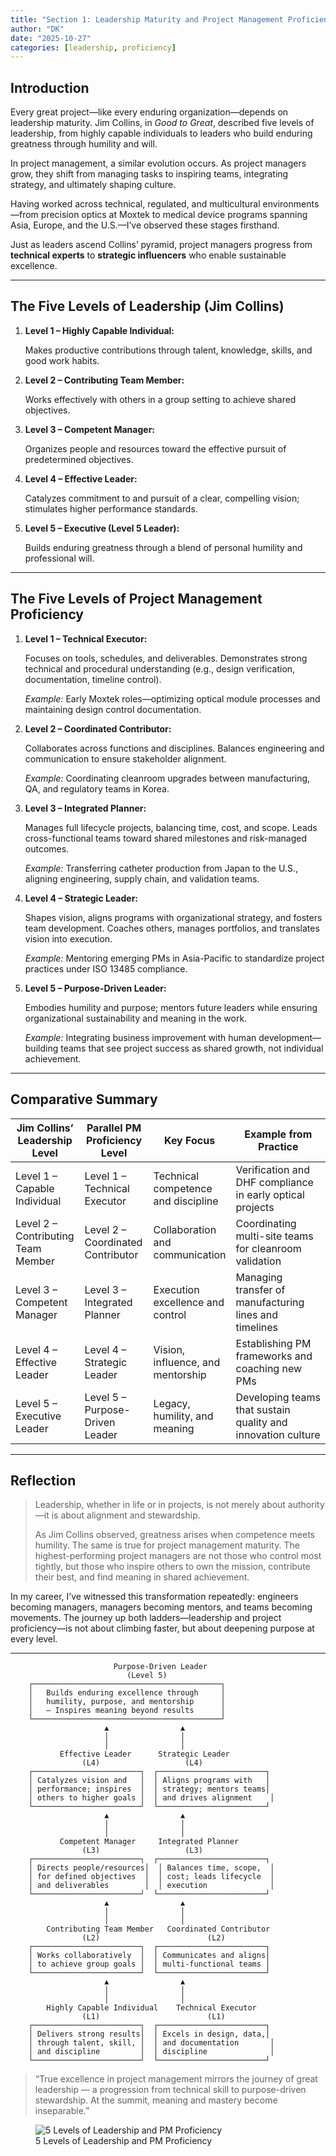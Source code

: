 ```yaml
---
title: "Section 1: Leadership Maturity and Project Management Proficiency"
author: "DK"
date: "2025-10-27"
categories: [leadership, proficiency]
---
```


## **Introduction**

Every great project—like every enduring organization—depends on leadership maturity. Jim Collins, in *Good to Great*, described five levels of leadership, from highly capable individuals to leaders who build enduring greatness through humility and will.\

In project management, a similar evolution occurs. As project managers grow, they shift from managing tasks to inspiring teams, integrating strategy, and ultimately shaping culture.

Having worked across technical, regulated, and multicultural environments—from precision optics at Moxtek to medical device programs spanning Asia, Europe, and the U.S.—I’ve observed these stages firsthand.\

Just as leaders ascend Collins’ pyramid, project managers progress from **technical experts** to **strategic influencers** who enable sustainable excellence.

------------------------------------------------------------------------

## **The Five Levels of Leadership (Jim Collins)**

1.  **Level 1 – Highly Capable Individual:**\

    Makes productive contributions through talent, knowledge, skills, and good work habits.

2.  **Level 2 – Contributing Team Member:**\

    Works effectively with others in a group setting to achieve shared objectives.

3.  **Level 3 – Competent Manager:**\

    Organizes people and resources toward the effective pursuit of predetermined objectives.

4.  **Level 4 – Effective Leader:**\

    Catalyzes commitment to and pursuit of a clear, compelling vision; stimulates higher performance standards.

5.  **Level 5 – Executive (Level 5 Leader):**\

    Builds enduring greatness through a blend of personal humility and professional will.

------------------------------------------------------------------------

## **The Five Levels of Project Management Proficiency**

1.  **Level 1 – Technical Executor:**\

    Focuses on tools, schedules, and deliverables. Demonstrates strong technical and procedural understanding (e.g., design verification, documentation, timeline control).\

    *Example:* Early Moxtek roles—optimizing optical module processes and maintaining design control documentation.

2.  **Level 2 – Coordinated Contributor:**\

    Collaborates across functions and disciplines. Balances engineering and communication to ensure stakeholder alignment.\

    *Example:* Coordinating cleanroom upgrades between manufacturing, QA, and regulatory teams in Korea.

3.  **Level 3 – Integrated Planner:**\

    Manages full lifecycle projects, balancing time, cost, and scope. Leads cross-functional teams toward shared milestones and risk-managed outcomes.\

    *Example:* Transferring catheter production from Japan to the U.S., aligning engineering, supply chain, and validation teams.

4.  **Level 4 – Strategic Leader:**\

    Shapes vision, aligns programs with organizational strategy, and fosters team development. Coaches others, manages portfolios, and translates vision into execution.\

    *Example:* Mentoring emerging PMs in Asia-Pacific to standardize project practices under ISO 13485 compliance.

5.  **Level 5 – Purpose-Driven Leader:**\

    Embodies humility and purpose; mentors future leaders while ensuring organizational sustainability and meaning in the work.\

    *Example:* Integrating business improvement with human development—building teams that see project success as shared growth, not individual achievement.

------------------------------------------------------------------------

## **Comparative Summary**

| **Jim Collins’ Leadership Level**  | **Parallel PM Proficiency Level** | **Key Focus**                       | **Example from Practice**                                    |
|----------------|----------------|----------------|------------------------|
| Level 1 – Capable Individual       | Level 1 – Technical Executor      | Technical competence and discipline | Verification and DHF compliance in early optical projects    |
| Level 2 – Contributing Team Member | Level 2 – Coordinated Contributor | Collaboration and communication     | Coordinating multi-site teams for cleanroom validation       |
| Level 3 – Competent Manager        | Level 3 – Integrated Planner      | Execution excellence and control    | Managing transfer of manufacturing lines and timelines       |
| Level 4 – Effective Leader         | Level 4 – Strategic Leader        | Vision, influence, and mentorship   | Establishing PM frameworks and coaching new PMs              |
| Level 5 – Executive Leader         | Level 5 – Purpose-Driven Leader   | Legacy, humility, and meaning       | Developing teams that sustain quality and innovation culture |

------------------------------------------------------------------------

## **Reflection**

> Leadership, whether in life or in projects, is not merely about authority—it is about alignment and stewardship.
>
> As Jim Collins observed, greatness arises when competence meets humility. The same is true for project management maturity. The highest-performing project managers are not those who control most tightly, but those who inspire others to own the mission, contribute their best, and find meaning in shared achievement.

In my career, I’ve witnessed this transformation repeatedly: engineers becoming managers, managers becoming mentors, and teams becoming movements. The journey up both ladders—leadership and project proficiency—is not about climbing faster, but about deepening purpose at every level.

------------------------------------------------------------------------

```         
                       Purpose-Driven Leader
                          (Level 5)
    ┌──────────────────────────────────────────┐
    │   Builds enduring excellence through     │
    │   humility, purpose, and mentorship      │
    │   – Inspires meaning beyond results      │
    └──────────────────────────────────────────┘
                     ▲                ▲
                     │                │
                     │                │
           Effective Leader      Strategic Leader
                (L4)                   (L4)
    ┌────────────────────────┐  ┌────────────────────────┐
    │ Catalyzes vision and   │  │ Aligns programs with   │
    │ performance; inspires  │  │ strategy; mentors teams│
    │ others to higher goals │  │ and drives alignment    │
    └────────────────────────┘  └────────────────────────┘
                     ▲                ▲
                     │                │
                     │                │
           Competent Manager     Integrated Planner
                (L3)                   (L3)
    ┌────────────────────────┐  ┌────────────────────────┐
    │ Directs people/resources│  │ Balances time, scope,  │
    │ for defined objectives  │  │ cost; leads lifecycle  │
    │ and deliverables        │  │ execution              │
    └────────────────────────┘  └────────────────────────┘
                     ▲                ▲
                     │                │
                     │                │
        Contributing Team Member   Coordinated Contributor
                (L2)                        (L2)
    ┌────────────────────────┐  ┌────────────────────────┐
    │ Works collaboratively  │  │ Communicates and aligns│
    │ to achieve group goals │  │ multi-functional teams │
    └────────────────────────┘  └────────────────────────┘
                     ▲                ▲
                     │                │
                     │                │
        Highly Capable Individual    Technical Executor
                (L1)                        (L1)
    ┌────────────────────────┐  ┌────────────────────────┐
    │ Delivers strong results│  │ Excels in design, data,│
    │ through talent, skill, │  │ and documentation       │
    │ and discipline         │  │ discipline              │
    └────────────────────────┘  └────────────────────────┘
```

> “True excellence in project management mirrors the journey of great leadership — a progression from technical skill to purpose-driven stewardship. At the summit, meaning and mastery become inseparable.”

![5 Levels of Leadership and PM Proficiency](images/Five Levels of Leadership & Management.jpg)
